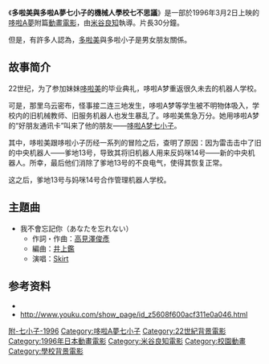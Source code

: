 {{unreferenced|time=2014-01-10T08:46:38+00:00}}
{{noteTA
|G1=Doraemon
}}
{{電影資訊框
| 片名     = 多啦美與多啦A夢七小子的機械人動畫學校七不思議
| 電影原名 = {{lang|ja|ドラミ&ドラえもんズ ロボット学校七不思議!?}} 
| 圖像     = 
| 圖像大小 = 
| 圖像說明 = 
| 片名表記 = 
| 副標題   = 
| 導演     = [[米谷良知|米谷良知]]
| 監製     = 
| 製片     = 
| 動作指導 = 
| 編劇     = [[寺田憲史|寺田憲史]]
| 劇本     = 
| 故事     = 
| 原著     = 
| 旁白     = 
| 統籌     = 
| 主演     = 
| 配樂     = 
| 主題曲   = 
| 片尾曲   = 
| 攝影     = 
| 剪輯     = 
| 音效     = 
| 製片商   = 
| 片長     = 30分鐘
| 產地     = {{日本電影}}
| 語言     = [[日語|日語]]
| 上映日期 = {{flagicon|JPN}}  {{film date|1996|3|2}}
| 發行商   = {{flagicon|JPN}} [[東寶株式會社|東寶株式會社]]
| 發行日期 = 
| 公映許可 = 
| 預算     = 
| 票房     = 
| 前集     = 
| 續集     = 
| 官方網站 = 
}}

《'''多啦美與多啦A夢七小子的機械人學校七不思議'''》是一部於1996年3月2日上映的[[哆啦A夢|哆啦A夢]]附篇[[動畫電影|動畫電影]]，由[[米谷良知|米谷良知]]執導。片長30分鐘。

但是，有許多人認為，[[哆啦美|多啦美]]與多啦小子是男女朋友關係。

== 故事简介 ==
22世纪，为了参加妹妹[[哆啦美|哆啦美]]的毕业典礼，哆啦A梦重返很久未去的机器人学校。

可是，那里乌云密布，怪事接二连三地发生，哆啦A梦等学生被不明物体吸入，学校内的旧机械教师、旧服务机器人也发生暴乱了。哆啦美焦急万分。她用哆啦A梦的“好朋友通讯卡”叫来了他的朋友——[[哆啦A梦七小子|哆啦A梦七小子]]。

其中，哆啦美跟哆啦小子历经一系列的冒险之后，查明了原因：因为雷击击中了旧的中央机器人——爹地13号，导致其将旧机器人用来反妈咪14号——新的中央机器人。所幸，最后他们消除了爹地13号的不良电气，使得其恢复正常。

这之后，爹地13号与妈咪14号合作管理机器人学校。

== 主題曲 ==
* 我不會忘記你（あなたを忘れない）
** 作詞・作曲：[[高見澤俊彥|高見澤俊彥]]
** 編曲：[[井上鑑|井上鑑]]
** 演唱：[[Skirt|Skirt]]

==参考资料==
*[https://web.archive.org/web/20160126162856/http://doraemon.baike.com/article-132056.html {{lang|zh-cn|哆啦A梦七小子 机器人学校七不思议 剧场版 1996}}]
*http://www.youku.com/show_page/id_z5608f600acf311e0a046.html{{Wayback|url=http://www.youku.com/show_page/id_z5608f600acf311e0a046.html |date=20160129200608 }}

{{多啦A夢}}
{{米谷良知執導作品}}

{{DEFAULTSORT:Dorami & Doraemons robotto gakkou nanahusigi}}
[[Category:多啦A夢附篇電影作品|附-七小子-1996]]
[[Category:哆啦A夢七小子|Category:哆啦A夢七小子]]
[[Category:22世紀背景電影|Category:22世紀背景電影]]
[[Category:1996年日本動畫電影|Category:1996年日本動畫電影]]
[[Category:米谷良知電影|Category:米谷良知電影]]
[[Category:校園動畫|Category:校園動畫]]
[[Category:學校背景電影|Category:學校背景電影]]